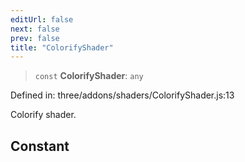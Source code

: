 ```yaml
---
editUrl: false
next: false
prev: false
title: "ColorifyShader"
---
```


> `const` **ColorifyShader**: `any`

Defined in: three/addons/shaders/ColorifyShader.js:13

Colorify shader.

## Constant
